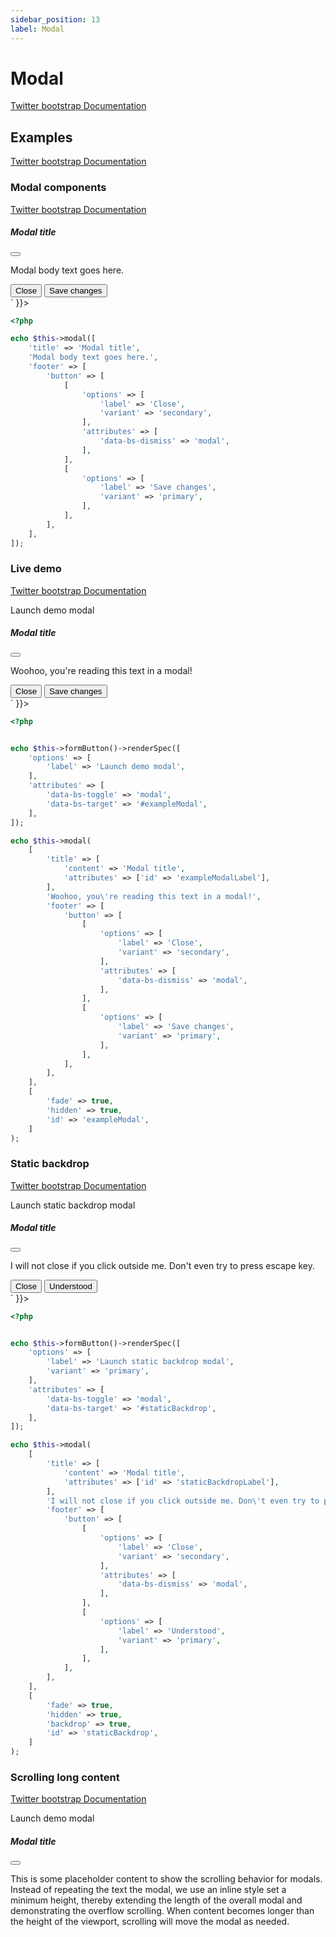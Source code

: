 ```yaml
---
sidebar_position: 13
label: Modal
---
```



# Modal

[Twitter bootstrap Documentation](https://getbootstrap.com/docs/5.3/components/modal/)

## Examples

[Twitter bootstrap Documentation](https://getbootstrap.com/docs/5.3/components/modal/#examples)

### Modal components

[Twitter bootstrap Documentation](https://getbootstrap.com/docs/5.3/components/modal/#modal-components)

<Tabs>
<TabItem value="result" label="Result" default>
  <HtmlCode bootstrapVersion="5.3">
      <div dangerouslySetInnerHTML={{ __html: `<div class="modal" tabindex="-1">
    <div class="modal-dialog">
        <div class="modal-content">
            <div class="modal-header">
                <h5 class="modal-title">Modal title</h5>
                <button aria-label="Close" class="btn-close" data-bs-dismiss="modal" name="button" type="button" value=""></button>
            </div>
            <div class="modal-body">
                <p>Modal body text goes here.</p>
            </div>
            <div class="modal-footer">
                <button class="btn btn-secondary" data-bs-dismiss="modal" name="button" type="button" value="">Close</button>
                <button class="btn btn-primary" name="button" type="button" value="">Save changes</button>
            </div>
        </div>
    </div>
</div>` }}></div>
  </HtmlCode>
</TabItem>
<TabItem value="source" label="Source">

```php
<?php

echo $this->modal([
    'title' => 'Modal title',
    'Modal body text goes here.',
    'footer' => [
        'button' => [
            [
                'options' => [
                    'label' => 'Close',
                    'variant' => 'secondary',
                ],
                'attributes' => [
                    'data-bs-dismiss' => 'modal',
                ],
            ],
            [
                'options' => [
                    'label' => 'Save changes',
                    'variant' => 'primary',
                ],
            ],
        ],
    ],
]);
```

</TabItem>
</Tabs>

### Live demo

[Twitter bootstrap Documentation](https://getbootstrap.com/docs/5.3/components/modal/#live-demo)

<Tabs>
<TabItem value="result" label="Result" default>
  <HtmlCode bootstrapVersion="5.3">
      <div dangerouslySetInnerHTML={{ __html: `<button class="btn btn-secondary" data-bs-target="#exampleModal" data-bs-toggle="modal" name="button" type="button" value="">Launch demo modal</button>
<div aria-hidden="true" aria-labelledby="exampleModalLabel" class="fade modal" id="exampleModal" tabindex="-1">
    <div class="modal-dialog">
        <div class="modal-content">
            <div class="modal-header">
                <h5 class="modal-title" id="exampleModalLabel">Modal title</h5>
                <button aria-label="Close" class="btn-close" data-bs-dismiss="modal" name="button" type="button" value=""></button>
            </div>
            <div class="modal-body">
                <p>Woohoo, you're reading this text in a modal!</p>
            </div>
            <div class="modal-footer">
                <button class="btn btn-secondary" data-bs-dismiss="modal" name="button" type="button" value="">Close</button>
                <button class="btn btn-primary" name="button" type="button" value="">Save changes</button>
            </div>
        </div>
    </div>
</div>` }}></div>
  </HtmlCode>
</TabItem>
<TabItem value="source" label="Source">

```php
<?php


echo $this->formButton()->renderSpec([
    'options' => [
        'label' => 'Launch demo modal',
    ],
    'attributes' => [
        'data-bs-toggle' => 'modal',
        'data-bs-target' => '#exampleModal',
    ],
]);

echo $this->modal(
    [
        'title' => [
            'content' => 'Modal title',
            'attributes' => ['id' => 'exampleModalLabel'],
        ],
        'Woohoo, you\'re reading this text in a modal!',
        'footer' => [
            'button' => [
                [
                    'options' => [
                        'label' => 'Close',
                        'variant' => 'secondary',
                    ],
                    'attributes' => [
                        'data-bs-dismiss' => 'modal',
                    ],
                ],
                [
                    'options' => [
                        'label' => 'Save changes',
                        'variant' => 'primary',
                    ],
                ],
            ],
        ],
    ],
    [
        'fade' => true,
        'hidden' => true,
        'id' => 'exampleModal',
    ]
);
```

</TabItem>
</Tabs>

### Static backdrop

[Twitter bootstrap Documentation](https://getbootstrap.com/docs/5.3/components/modal/#static-backdrop)

<Tabs>
<TabItem value="result" label="Result" default>
  <HtmlCode bootstrapVersion="5.3">
      <div dangerouslySetInnerHTML={{ __html: `<button class="btn btn-primary" data-bs-target="#staticBackdrop" data-bs-toggle="modal" name="button" type="button" value="">Launch static backdrop modal</button>
<div aria-hidden="true" aria-labelledby="staticBackdropLabel" class="fade modal" data-bs-backdrop="static" data-bs-keyboard="false" id="staticBackdrop" tabindex="-1">
    <div class="modal-dialog">
        <div class="modal-content">
            <div class="modal-header">
                <h5 class="modal-title" id="staticBackdropLabel">Modal title</h5>
                <button aria-label="Close" class="btn-close" data-bs-dismiss="modal" name="button" type="button" value=""></button>
            </div>
            <div class="modal-body">
                <p>I will not close if you click outside me. Don't even try to press escape key.</p>
            </div>
            <div class="modal-footer">
                <button class="btn btn-secondary" data-bs-dismiss="modal" name="button" type="button" value="">Close</button>
                <button class="btn btn-primary" name="button" type="button" value="">Understood</button>
            </div>
        </div>
    </div>
</div>` }}></div>
  </HtmlCode>
</TabItem>
<TabItem value="source" label="Source">

```php
<?php


echo $this->formButton()->renderSpec([
    'options' => [
        'label' => 'Launch static backdrop modal',
        'variant' => 'primary',
    ],
    'attributes' => [
        'data-bs-toggle' => 'modal',
        'data-bs-target' => '#staticBackdrop',
    ],
]);

echo $this->modal(
    [
        'title' => [
            'content' => 'Modal title',
            'attributes' => ['id' => 'staticBackdropLabel'],
        ],
        'I will not close if you click outside me. Don\'t even try to press escape key.',
        'footer' => [
            'button' => [
                [
                    'options' => [
                        'label' => 'Close',
                        'variant' => 'secondary',
                    ],
                    'attributes' => [
                        'data-bs-dismiss' => 'modal',
                    ],
                ],
                [
                    'options' => [
                        'label' => 'Understood',
                        'variant' => 'primary',
                    ],
                ],
            ],
        ],
    ],
    [
        'fade' => true,
        'hidden' => true,
        'backdrop' => true,
        'id' => 'staticBackdrop',
    ]
);
```

</TabItem>
</Tabs>

### Scrolling long content

[Twitter bootstrap Documentation](https://getbootstrap.com/docs/5.3/components/modal/#scrolling-long-content)

<Tabs>
<TabItem value="result" label="Result" default>
  <HtmlCode bootstrapVersion="5.3">
      <div dangerouslySetInnerHTML={{ __html: `<button class="btn btn-primary" data-bs-target="#exampleModalLong" data-bs-toggle="modal" name="button" type="button" value="">Launch demo modal</button>
<div aria-hidden="true" aria-labelledby="exampleModalLongTitle" class="fade modal" id="exampleModalLong" tabindex="-1">
    <div class="modal-dialog">
        <div class="modal-content">
            <div class="modal-header">
                <h5 class="modal-title" id="exampleModalLongTitle">Modal title</h5>
                <button aria-label="Close" class="btn-close" data-bs-dismiss="modal" name="button" type="button" value=""></button>
            </div>
            <div class="modal-body" style="min-height: 1500px;">
                <p>This is some placeholder content to show the scrolling behavior for modals. Instead of repeating the text the modal, we use an inline style set a minimum height, thereby extending the length of the overall modal and demonstrating the overflow scrolling. When content becomes longer than the height of the viewport, scrolling will move the modal as needed.</p>
            </div>
            <div class="modal-footer">
                <button class="btn btn-secondary" data-bs-dismiss="modal" name="button" type="button" value="">Close</button>
                <button class="btn btn-primary" name="button" type="button" value="">Save changes</button>
            </div>
        </div>
    </div>
</div>
<br>
<button class="btn btn-primary" data-bs-target="#exampleModalScrollable" data-bs-toggle="modal" name="button" type="button" value="">Launch demo modal</button>
<div aria-hidden="true" aria-labelledby="exampleModalScrollableTitle" class="fade modal" id="exampleModalScrollable" tabindex="-1">
    <div class="modal-dialog modal-dialog-scrollable">
        <div class="modal-content">
            <div class="modal-header">
                <h5 class="modal-title" id="exampleModalScrollableTitle">Modal title</h5>
                <button aria-label="Close" class="btn-close" data-bs-dismiss="modal" name="button" type="button" value=""></button>
            </div>
            <div class="modal-body">
                <p>This is some placeholder content to show the scrolling behavior for modals. We use repeated line breaks to demonstrate how content can exceed minimum inner height, thereby showing inner scrolling. When content becomes longer than the predefined max-height of modal, content will be cropped and scrollable within the modal.</p>
                <p><br><br><br><br><br><br><br><br><br><br><br><br><br><br><br><br><br><br><br><br><br><br><br><br><br><br><br><br><br><br><br><br><br><br><br><br><br><br><br><br></p>
                <p>This content should appear at the bottom after you scroll.</p>
            </div>
            <div class="modal-footer">
                <button class="btn btn-secondary" data-bs-dismiss="modal" name="button" type="button" value="">Close</button>
                <button class="btn btn-primary" name="button" type="button" value="">Save changes</button>
            </div>
        </div>
    </div>
</div>` }}></div>
  </HtmlCode>
</TabItem>
<TabItem value="source" label="Source">

```php
<?php


echo $this->formButton()->renderSpec([
    'options' => [
        'label' => 'Launch demo modal',
        'variant' => 'primary',
    ],
    'attributes' => [
        'data-bs-toggle' => 'modal',
        'data-bs-target' => '#exampleModalLong',
    ],
]);

echo $this->modal(
    [
        'title' => [
            'content' => 'Modal title',
            'attributes' => ['id' => 'exampleModalLongTitle'],
        ],
        'This is some placeholder content to show the scrolling behavior for modals. ' .
        'Instead of repeating the text the modal, ' .
        'we use an inline style set a minimum height, ' .
        'thereby extending the length of the overall modal ' .
        'and demonstrating the overflow scrolling. ' .
        'When content becomes longer than the height of the viewport, ' .
        'scrolling will move the modal as needed.',
        'footer' => [
            'button' => [
                [
                    'options' => [
                        'label' => 'Close',
                        'variant' => 'secondary',
                    ],
                    'attributes' => [
                        'data-bs-dismiss' => 'modal',
                    ],
                ],
                [
                    'options' => [
                        'label' => 'Save changes',
                        'variant' => 'primary',
                    ],
                ],
            ],
        ],
    ],
    [
        'fade' => true,
        'hidden' => true,
        'id' => 'exampleModalLong',
        'body_attributes' => ['style' => 'min-height: 1500px'],
    ]
);

echo PHP_EOL . '<br/>';

echo $this->formButton()->renderSpec([
    'options' => [
        'label' => 'Launch demo modal',
        'variant' => 'primary',
    ],
    'attributes' => [
        'data-bs-toggle' => 'modal',
        'data-bs-target' => '#exampleModalScrollable',
    ],
]);

echo $this->modal(
    [
        'title' => [
            'content' => 'Modal title',
            'attributes' => ['id' => 'exampleModalScrollableTitle'],
        ],
        'This is some placeholder content to show the scrolling behavior for modals. ' .
        'We use repeated line breaks to demonstrate how content can exceed minimum inner height, ' .
        'thereby showing inner scrolling. ' .
        'When content becomes longer than the predefined max-height of modal, ' .
        'content will be cropped and scrollable within the modal.',
        '<br><br><br><br><br><br><br><br><br><br><br><br><br><br><br><br><br><br><br><br><br><br><br>' .
        '<br><br><br><br><br><br><br><br><br><br><br><br><br><br><br><br><br>',
        'This content should appear at the bottom after you scroll.',
        'footer' => [
            'button' => [
                [
                    'options' => [
                        'label' => 'Close',
                        'variant' => 'secondary',
                    ],
                    'attributes' => [
                        'data-bs-dismiss' => 'modal',
                    ],
                ],
                [
                    'options' => [
                        'label' => 'Save changes',
                        'variant' => 'primary',
                    ],
                ],
            ],
        ],
    ],
    [
        'fade' => true,
        'hidden' => true,
        'scrollable' => true,
        'id' => 'exampleModalScrollable',
    ]
);
```

</TabItem>
</Tabs>

### Vertically centered

[Twitter bootstrap Documentation](https://getbootstrap.com/docs/5.3/components/modal/#live-demo)

<Tabs>
<TabItem value="result" label="Result" default>
  <HtmlCode bootstrapVersion="5.3">
      <div dangerouslySetInnerHTML={{ __html: `<button class="btn btn-primary" data-bs-target="#exampleModalCenter" data-bs-toggle="modal" name="button" type="button" value="">Vertically centered modal</button>
<div aria-hidden="true" aria-labelledby="exampleModalCenterTitle" class="fade modal" id="exampleModalCenter" tabindex="-1">
    <div class="modal-dialog modal-dialog-centered">
        <div class="modal-content">
            <div class="modal-header">
                <h5 class="modal-title" id="exampleModalCenterTitle">Modal title</h5>
                <button aria-label="Close" class="btn-close" data-bs-dismiss="modal" name="button" type="button" value=""></button>
            </div>
            <div class="modal-body">
                <p>This is a vertically centered modal.</p>
            </div>
            <div class="modal-footer">
                <button class="btn btn-secondary" data-bs-dismiss="modal" name="button" type="button" value="">Close</button>
                <button class="btn btn-primary" name="button" type="button" value="">Save changes</button>
            </div>
        </div>
    </div>
</div>
<br>
<button class="btn btn-primary" data-bs-target="#exampleModalCenteredScrollable" data-bs-toggle="modal" name="button" type="button" value="">Vertically centered scrollable modal</button>
<div aria-hidden="true" aria-labelledby="exampleModalCenteredScrollableTitle" class="fade modal" id="exampleModalCenteredScrollable" tabindex="-1">
    <div class="modal-dialog modal-dialog-centered modal-dialog-scrollable">
        <div class="modal-content">
            <div class="modal-header">
                <h5 class="modal-title" id="exampleModalCenteredScrollableTitle">Modal title</h5>
                <button aria-label="Close" class="btn-close" data-bs-dismiss="modal" name="button" type="button" value=""></button>
            </div>
            <div class="modal-body">
                <p>This is some placeholder content to show a vertically centered modal. We've added some extra copy here to show how vertically centering the modal works when combined with scrollable modals. We also use some repeated line breaks to quickly extend the height of the content, thereby triggering the scrolling. When content becomes longer than the predefined max-height of modal, content will be cropped and scrollable within the modal.</p>
                <p><br><br><br><br><br><br><br><br><br><br></p>
                <p>Just like that.</p>
            </div>
            <div class="modal-footer">
                <button class="btn btn-secondary" data-bs-dismiss="modal" name="button" type="button" value="">Close</button>
                <button class="btn btn-primary" name="button" type="button" value="">Save changes</button>
            </div>
        </div>
    </div>
</div>` }}></div>
  </HtmlCode>
</TabItem>
<TabItem value="source" label="Source">

```php
<?php


echo $this->formButton()->renderSpec([
    'options' => [
        'label' => 'Vertically centered modal',
        'variant' => 'primary',
    ],
    'attributes' => [
        'data-bs-toggle' => 'modal',
        'data-bs-target' => '#exampleModalCenter',
    ],
]);

echo $this->modal(
    [
        'title' => [
            'content' => 'Modal title',
            'attributes' => ['id' => 'exampleModalCenterTitle'],
        ],
        'This is a vertically centered modal.',
        'footer' => [
            'button' => [
                [
                    'options' => [
                        'label' => 'Close',
                        'variant' => 'secondary',
                    ],
                    'attributes' => [
                        'data-bs-dismiss' => 'modal',
                    ],
                ],
                [
                    'options' => [
                        'label' => 'Save changes',
                        'variant' => 'primary',
                    ],
                ],
            ],
        ],
    ],
    [
        'fade' => true,
        'hidden' => true,
        'id' => 'exampleModalCenter',
        'centered' => true,
    ]
);

echo PHP_EOL . '<br/>';

echo $this->formButton()->renderSpec([
    'options' => [
        'label' => 'Vertically centered scrollable modal',
        'variant' => 'primary',
    ],
    'attributes' => [
        'data-bs-toggle' => 'modal',
        'data-bs-target' => '#exampleModalCenteredScrollable',
    ],
]);

echo $this->modal(
    [
        'title' => [
            'content' => 'Modal title',
            'attributes' => ['id' => 'exampleModalCenteredScrollableTitle'],
        ],
        'This is some placeholder content to show a vertically centered modal. ' .
        'We\'ve added some extra copy here to show how vertically centering the modal works when ' .
        'combined with scrollable modals. ' .
        'We also use some repeated line breaks to quickly extend the height of the content, ' .
        'thereby triggering the scrolling. ' .
        'When content becomes longer than the predefined max-height of modal, ' .
        'content will be cropped and scrollable within the modal.</p>',
        '<br><br><br><br><br><br><br><br><br><br>',
        'Just like that.',
        'footer' => [
            'button' => [
                [
                    'options' => [
                        'label' => 'Close',
                        'variant' => 'secondary',
                    ],
                    'attributes' => [
                        'data-bs-dismiss' => 'modal',
                    ],
                ],
                [
                    'options' => [
                        'label' => 'Save changes',
                        'variant' => 'primary',
                    ],
                ],
            ],
        ],
    ],
    [
        'fade' => true,
        'hidden' => true,
        'id' => 'exampleModalCenteredScrollable',
        'centered' => true,
        'scrollable' => true,
    ]
);
```

</TabItem>
</Tabs>

### Tooltips and popovers

[Twitter bootstrap Documentation](https://getbootstrap.com/docs/5.3/components/modal/#tooltips-and-popovers)

<Tabs>
<TabItem value="result" label="Result" default>
  <HtmlCode bootstrapVersion="5.3">
      <div dangerouslySetInnerHTML={{ __html: `<button class="btn btn-primary" data-bs-target="#exampleModalPopovers" data-bs-toggle="modal" name="button" type="button" value="">Launch demo modal</button>
<div aria-hidden="true" aria-labelledby="exampleModalPopoversLabel" class="fade modal" id="exampleModalPopovers" tabindex="-1">
    <div class="modal-dialog">
        <div class="modal-content">
            <div class="modal-header">
                <h5 class="modal-title" id="exampleModalPopoversLabel">Modal title</h5>
                <button aria-label="Close" class="btn-close" data-bs-dismiss="modal" name="button" type="button" value=""></button>
            </div>
            <div class="modal-body">
                <h5>Popover in a modal</h5>
                <p>This <a class="btn btn-secondary popover-test" data-bs-container="#exampleModalPopovers" data-bs-content="Popover body content is set in this attribute." data-bs-original-title="Popover title" href="#" role="button" title="">button</a> triggers a popover on click.</p>
                <hr>
                <h5>Tooltips in a modal</h5>
                <p><a class="tooltip-test" data-bs-container="#exampleModalPopovers" data-bs-original-title="Tooltip" href="#" title="">This link</a> and <a class="tooltip-test" data-bs-container="#exampleModalPopovers" data-bs-original-title="Tooltip" href="#" title="">that link</a> have tooltips on hover.</p>
            </div>
            <div class="modal-footer">
                <button class="btn btn-secondary" data-bs-dismiss="modal" name="button" type="button" value="">Close</button>
                <button class="btn btn-primary" name="button" type="button" value="">Save changes</button>
            </div>
        </div>
    </div>
</div>` }}></div>
  </HtmlCode>
</TabItem>
<TabItem value="source" label="Source">

```php
<?php


echo $this->formButton()->renderSpec([
    'options' => [
        'label' => 'Launch demo modal',
        'variant' => 'primary',
    ],
    'attributes' => [
        'data-bs-toggle' => 'modal',
        'data-bs-target' => '#exampleModalPopovers',
    ],
]);

echo $this->modal(
    [
        'title' => [
            'content' => 'Modal title',
            'attributes' => ['id' => 'exampleModalPopoversLabel'],
        ],
        [
            'type' => 'subtitle',
            'content' => 'Popover in a modal',
        ],
        'This <a class="btn btn-secondary popover-test" data-bs-container="#exampleModalPopovers" ' .
        'data-bs-content="Popover body content is set in this attribute." ' .
        'data-bs-original-title="Popover title" ' .
        'href="#" role="button" title="">button</a> triggers a popover on click.',
        '---',
        [
            'type' => 'subtitle',
            'content' => 'Tooltips in a modal',
        ],
        '<a class="tooltip-test" data-bs-container="#exampleModalPopovers" data-bs-original-title="Tooltip" ' .
        'href="#" title="">This link</a> and <a class="tooltip-test" ' .
        'data-bs-container="#exampleModalPopovers" ' .
        'data-bs-original-title="Tooltip" href="#" title="">that link</a> have tooltips on hover.',
        'footer' => [
            'button' => [
                [
                    'options' => [
                        'label' => 'Close',
                        'variant' => 'secondary',
                    ],
                    'attributes' => [
                        'data-bs-dismiss' => 'modal',
                    ],
                ],
                [
                    'options' => [
                        'label' => 'Save changes',
                        'variant' => 'primary',
                    ],
                ],
            ],
        ],
    ],
    [
        'fade' => true,
        'hidden' => true,
        'id' => 'exampleModalPopovers',
    ]
);
```

</TabItem>
</Tabs>

### Using the grid

[Twitter bootstrap Documentation](https://getbootstrap.com/docs/5.3/components/modal/#using-the-grid)

<Tabs>
<TabItem value="result" label="Result" default>
  <HtmlCode bootstrapVersion="5.3">
      <div dangerouslySetInnerHTML={{ __html: `<button class="btn btn-primary" data-bs-target="#gridSystemModal" data-bs-toggle="modal" name="button" type="button" value="">Launch demo modal</button>
<div aria-hidden="true" aria-labelledby="gridModalLabel" class="fade modal" id="gridSystemModal" tabindex="-1">
    <div class="modal-dialog">
        <div class="modal-content">
            <div class="modal-header">
                <h5 class="modal-title" id="gridModalLabel">Grids in modals</h5>
                <button aria-label="Close" class="btn-close" data-bs-dismiss="modal" name="button" type="button" value=""></button>
            </div>
            <div class="modal-body">
                <div class="bd-example-row container-fluid">
                    <div class="row">
                        <div class="col-md-4">
                            .col-md-4
                        </div>
                        <div class="col-md-4 ms-auto">
                            .col-md-4 .ms-auto
                        </div>
                    </div>
                    <div class="row">
                        <div class="col-md-3 ms-auto">
                            .col-md-3 .ms-auto
                        </div>
                        <div class="col-md-2 ms-auto">
                            .col-md-2 .ms-auto
                        </div>
                    </div>
                    <div class="row">
                        <div class="col-md-6 ms-auto">
                            .col-md-6 .ms-auto
                        </div>
                    </div>
                    <div class="row">
                        <div class="col-sm-9">
                            Level 1: .col-sm-9
                            <div class="row">
                                <div class="col-8 col-sm-6">
                                    Level 2: .col-8 .col-sm-6
                                </div>
                                <div class="col-4 col-sm-6">
                                    Level 2: .col-4 .col-sm-6
                                </div>
                            </div>
                        </div>
                    </div>
                </div>
            </div>
            <div class="modal-footer">
                <button class="btn btn-secondary" data-bs-dismiss="modal" name="button" type="button" value="">Close</button>
                <button class="btn btn-primary" name="button" type="button" value="">Save changes</button>
            </div>
        </div>
    </div>
</div>` }}></div>
  </HtmlCode>
</TabItem>
<TabItem value="source" label="Source">

```php
<?php


echo $this->formButton()->renderSpec([
    'options' => [
        'label' => 'Launch demo modal',
        'variant' => 'primary',
    ],
    'attributes' => [
        'data-bs-toggle' => 'modal',
        'data-bs-target' => '#gridSystemModal',
    ],
]);

echo $this->modal(
    [
        'title' => [
            'content' => 'Grids in modals',
            'attributes' => ['id' => 'gridModalLabel'],
        ],
        'grid' => [
            'rows' => [
                [
                    [
                        [
                            '.col-md-4',
                            ['column' => 'md-4'],
                        ],
                        [
                            '.col-md-4 .ms-auto',
                            ['column' => 'md-4', 'class' => 'ms-auto'],
                        ],
                    ],
                ],
                [
                    [
                        [
                            '.col-md-3 .ms-auto',
                            ['column' => 'md-3', 'class' => 'ms-auto'],
                        ],
                        [
                            '.col-md-2 .ms-auto',
                            ['column' => 'md-2', 'class' => 'ms-auto'],
                        ],
                    ],
                ],
                [
                    [
                        [
                            '.col-md-6 .ms-auto',
                            ['column' => 'md-6', 'class' => 'ms-auto'],
                        ],
                    ],
                ],
                [
                    [
                        [
                            'Level 1: .col-sm-9',
                            [
                                'column' => 'sm-9',
                                'grid' => [
                                    'rows' => [
                                        [
                                            [
                                                [
                                                    'Level 2: .col-8 .col-sm-6',
                                                    ['column' => [8, 'sm-6']],
                                                ],
                                                [
                                                    'Level 2: .col-4 .col-sm-6',
                                                    ['column' => [4, 'sm-6']],
                                                ],
                                            ],
                                        ],
                                    ],
                                ],
                            ],
                        ],
                    ],
                ],
            ],
            'attributes' => [
                'container' => 'fluid',
                'class' => 'bd-example-row',
            ],
        ],
        'footer' => [
            'button' => [
                [
                    'options' => [
                        'label' => 'Close',
                        'variant' => 'secondary',
                    ],
                    'attributes' => [
                        'data-bs-dismiss' => 'modal',
                    ],
                ],
                [
                    'options' => [
                        'label' => 'Save changes',
                        'variant' => 'primary',
                    ],
                ],
            ],
        ],
    ],
    [
        'fade' => true,
        'hidden' => true,
        'id' => 'gridSystemModal',
    ]
);
```

</TabItem>
</Tabs>

### Varying modal content

[Twitter bootstrap Documentation](https://getbootstrap.com/docs/5.3/components/modal/#varying-modal-content)

<Tabs>
<TabItem value="result" label="Result" default>
  <HtmlCode bootstrapVersion="5.3">
      <div dangerouslySetInnerHTML={{ __html: `<button class="btn btn-primary" data-bs-target="#exampleModal" data-bs-toggle="modal" data-bs-whatever="@mdo" name="button" type="button" value="">Open modal for @mdo</button>
<button class="btn btn-primary" data-bs-target="#exampleModal" data-bs-toggle="modal" data-bs-whatever="@fat" name="button" type="button" value="">Open modal for @fat</button>
<button class="btn btn-primary" data-bs-target="#exampleModal" data-bs-toggle="modal" data-bs-whatever="@getbootstrap" name="button" type="button" value="">Open modal for @getbootstrap</button>
<div aria-hidden="true" aria-labelledby="exampleModalLabel" class="fade modal" id="exampleModal" tabindex="-1">
    <div class="modal-dialog">
        <div class="modal-content">
            <div class="modal-header">
                <h5 class="modal-title" id="exampleModalLabel">New message to @mdo</h5>
                <button aria-label="Close" class="btn-close" data-bs-dismiss="modal" name="button" type="button" value=""></button>
            </div>
            <div class="modal-body">
                <form id="form" method="POST" name="form" role="form">
                    <div class="mb-3">
                        <label class="form-label" for="recipient-name">Recipient:</label>
                        <input class="form-control" id="recipient-name" name="recipient" type="text" value="">
                    </div>
                    <div class="mb-3">
                        <label class="form-label" for="message-text">Message:</label>
                        <textarea class="form-control" id="message-text" name="message"></textarea>
                    </div>
                </form>
            </div>
            <div class="modal-footer">
                <button class="btn btn-secondary" data-bs-dismiss="modal" name="button" type="button" value="">Close</button>
                <button class="btn btn-primary" name="button" type="button" value="">Send message</button>
            </div>
        </div>
    </div>
</div>
<script></script>` }}></div>
  </HtmlCode>
</TabItem>
<TabItem value="source" label="Source">

```php
<?php


echo $this->formButton()->renderSpec([
    'options' => [
        'label' => 'Open modal for @mdo',
        'variant' => 'primary',
    ],
    'attributes' => [
        'data-bs-toggle' => 'modal',
        'data-bs-target' => '#exampleModal',
        'data-bs-whatever' => '@mdo',
    ],
]);

echo $this->formButton()->renderSpec([
    'options' => [
        'label' => 'Open modal for @fat',
        'variant' => 'primary',
    ],
    'attributes' => [
        'data-bs-toggle' => 'modal',
        'data-bs-target' => '#exampleModal',
        'data-bs-whatever' => '@fat',
    ],
]);

echo $this->formButton()->renderSpec([
    'options' => [
        'label' => 'Open modal for @getbootstrap',
        'variant' => 'primary',
    ],
    'attributes' => [
        'data-bs-toggle' => 'modal',
        'data-bs-target' => '#exampleModal',
        'data-bs-whatever' => '@getbootstrap',
    ],
]);

echo $this->modal(
    [
        'title' => [
            'content' => 'New message to @mdo',
            'attributes' => ['id' => 'exampleModalLabel'],
        ],
        'form' => [
            'elements' => [
                [
                    'spec' => [
                        'name' => 'recipient',
                        'options' => [
                            'label' => 'Recipient:',
                        ],
                        'attributes' => [
                            'id' => 'recipient-name',
                        ],
                    ],
                ],
                [
                    'spec' => [
                        'name' => 'message',
                        'options' => [
                            'label' => 'Message:',
                        ],
                        'attributes' => [
                            'type' => 'textarea',
                            'id' => 'message-text',
                        ],
                    ],
                ],
            ],
        ],
        'footer' => [
            'button' => [
                [
                    'options' => [
                        'label' => 'Close',
                        'variant' => 'secondary',
                    ],
                    'attributes' => [
                        'data-bs-dismiss' => 'modal',
                    ],
                ],
                [
                    'options' => [
                        'label' => 'Send message',
                        'variant' => 'primary',
                    ],
                ],
            ],
        ],
    ],
    [
        'fade' => true,
        'hidden' => true,
        'id' => 'exampleModal',
    ]
);

$this->inlineScript()->captureStart();

// TODO: docusaurus mdx-loader does not support this
// echo <<<JS
//     var exampleModal = document.getElementById('exampleModal')
//     exampleModal.addEventListener('show.bs.modal', function (event) {
//         // Button that triggered the modal
//         var button = event.relatedTarget
//         // Extract info from data-bs-* attributes
//         var recipient = button.getAttribute('data-bs-whatever')
//         // If necessary, you could initiate an AJAX request here
//         // and then do the updating in a callback.
//         //
//         // Update the modal's content.
//         var modalTitle = exampleModal.querySelector('.modal-title')
//         var modalBodyInput = exampleModal.querySelector('.modal-body input')

//         modalTitle.textContent = 'New message to ' + recipient
//         modalBodyInput.value = recipient
//     })
// JS;

$this->inlineScript()->captureEnd();
echo $this->inlineScript();
```

</TabItem>
</Tabs>

### Toggle between modals

[Twitter bootstrap Documentation](https://getbootstrap.com/docs/5.3/components/modal/#toggle-between-modals)

<Tabs>
<TabItem value="result" label="Result" default>
  <HtmlCode bootstrapVersion="5.3">
      <div dangerouslySetInnerHTML={{ __html: `<a class="btn btn-primary" data-bs-toggle="modal" href="#exampleModalToggle" role="button">Open first modal</a>
<div aria-hidden="true" aria-labelledby="exampleModalToggleLabel" class="fade modal" id="exampleModalToggle" tabindex="-1">
    <div class="modal-dialog modal-dialog-centered">
        <div class="modal-content">
            <div class="modal-header">
                <h5 class="modal-title" id="exampleModalToggleLabel">Modal 1</h5>
                <button aria-label="Close" class="btn-close" data-bs-dismiss="modal" name="button" type="button" value=""></button>
            </div>
            <div class="modal-body">
                <p>Show a second modal and hide this one with the button below.</p>
            </div>
            <div class="modal-footer">
                <button class="btn btn-primary" data-bs-target="#exampleModalToggle2" data-bs-toggle="modal" name="button" type="button" value="">Open second modal</button>
            </div>
        </div>
    </div>
</div>
<div aria-hidden="true" aria-labelledby="exampleModalToggleLabel2" class="fade modal" id="exampleModalToggle2" tabindex="-1">
    <div class="modal-dialog modal-dialog-centered">
        <div class="modal-content">
            <div class="modal-header">
                <h5 class="modal-title" id="exampleModalToggleLabel2">Modal 2</h5>
                <button aria-label="Close" class="btn-close" data-bs-dismiss="modal" name="button" type="button" value=""></button>
            </div>
            <div class="modal-body">
                <p>Hide this modal and show the first with the button below.</p>
            </div>
            <div class="modal-footer">
                <button class="btn btn-primary" data-bs-target="#exampleModalToggle" data-bs-toggle="modal" name="button" type="button" value="">Back to first</button>
            </div>
        </div>
    </div>
</div>` }}></div>
  </HtmlCode>
</TabItem>
<TabItem value="source" label="Source">

```php
<?php


echo $this->formButton()->renderSpec([
    'options' => [
        'label' => 'Open first modal',
        'tag' => 'a',
        'variant' => 'primary',
    ],
    'attributes' => [
        'data-bs-toggle' => 'modal',
        'href' => '#exampleModalToggle',
    ],
]);

echo $this->modal(
    [
        'title' => [
            'content' => 'Modal 1',
            'attributes' => ['id' => 'exampleModalToggleLabel'],
        ],
        'Show a second modal and hide this one with the button below.',
        'footer' => [
            'button' => [
                [
                    'options' => [
                        'label' => 'Open second modal',
                        'variant' => 'primary',
                    ],
                    'attributes' => [
                        'data-bs-toggle' => 'modal',
                        'data-bs-target' => '#exampleModalToggle2',
                    ],
                ],
            ],
        ],
    ],
    [
        'fade' => true,
        'hidden' => true,
        'centered' => true,
        'id' => 'exampleModalToggle',
    ]
);

echo $this->modal(
    [
        'title' => [
            'content' => 'Modal 2',
            'attributes' => ['id' => 'exampleModalToggleLabel2'],
        ],
        'Hide this modal and show the first with the button below.',
        'footer' => [
            'button' => [
                [
                    'options' => [
                        'label' => 'Back to first',
                        'variant' => 'primary',
                    ],
                    'attributes' => [
                        'data-bs-toggle' => 'modal',
                        'data-bs-target' => '#exampleModalToggle',
                    ],
                ],
            ],
        ],
    ],
    [
        'fade' => true,
        'hidden' => true,
        'centered' => true,
        'id' => 'exampleModalToggle2',
    ]
);
```

</TabItem>
</Tabs>

### Remove animation

[Twitter bootstrap Documentation](https://getbootstrap.com/docs/5.3/components/modal/#remove-animation)

<Tabs>
<TabItem value="result" label="Result" default>
  <HtmlCode bootstrapVersion="5.3">
      <div dangerouslySetInnerHTML={{ __html: `<button class="btn btn-secondary" data-bs-target="#exampleModal" data-bs-toggle="modal" name="button" type="button" value="">Launch demo modal</button>
<div aria-hidden="true" aria-labelledby="exampleModalLabel" class="modal" id="exampleModal" tabindex="-1">
    <div class="modal-dialog">
        <div class="modal-content">
            <div class="modal-header">
                <h5 class="modal-title" id="exampleModalLabel">Modal title</h5>
                <button aria-label="Close" class="btn-close" data-bs-dismiss="modal" name="button" type="button" value=""></button>
            </div>
            <div class="modal-body">
                <p>Woohoo, you're reading this text in a modal!</p>
            </div>
            <div class="modal-footer">
                <button class="btn btn-secondary" data-bs-dismiss="modal" name="button" type="button" value="">Close</button>
                <button class="btn btn-primary" name="button" type="button" value="">Save changes</button>
            </div>
        </div>
    </div>
</div>` }}></div>
  </HtmlCode>
</TabItem>
<TabItem value="source" label="Source">

```php
<?php


echo $this->formButton()->renderSpec([
    'options' => [
        'label' => 'Launch demo modal',
    ],
    'attributes' => [
        'data-bs-toggle' => 'modal',
        'data-bs-target' => '#exampleModal',
    ],
]);

echo $this->modal(
    [
        'title' => [
            'content' => 'Modal title',
            'attributes' => ['id' => 'exampleModalLabel'],
        ],
        'Woohoo, you\'re reading this text in a modal!',
        'footer' => [
            'button' => [
                [
                    'options' => [
                        'label' => 'Close',
                        'variant' => 'secondary',
                    ],
                    'attributes' => [
                        'data-bs-dismiss' => 'modal',
                    ],
                ],
                [
                    'options' => [
                        'label' => 'Save changes',
                        'variant' => 'primary',
                    ],
                ],
            ],
        ],
    ],
    [
        'hidden' => true,
        'id' => 'exampleModal',
    ]
);
```

</TabItem>
</Tabs>

## Optional sizes

[Twitter bootstrap Documentation](https://getbootstrap.com/docs/5.3/components/modal/#optional-sizes)

<Tabs>
<TabItem value="result" label="Result" default>
  <HtmlCode bootstrapVersion="5.3">
      <div dangerouslySetInnerHTML={{ __html: `<button class="btn btn-primary" data-bs-target="#exampleModalXl" data-bs-toggle="modal" name="button" type="button" value="">Extra large modal</button>
<button class="btn btn-primary" data-bs-target="#exampleModalLg" data-bs-toggle="modal" name="button" type="button" value="">Large modal</button>
<button class="btn btn-primary" data-bs-target="#exampleModalSm" data-bs-toggle="modal" name="button" type="button" value="">Small modal</button>
<div aria-hidden="true" aria-labelledby="exampleModalXlLabel" class="fade modal" id="exampleModalXl" tabindex="-1">
    <div class="modal-dialog modal-xl">
        <div class="modal-content">
            <div class="modal-header">
                <h5 class="h4 modal-title" id="exampleModalXlLabel">Extra large modal</h5>
                <button aria-label="Close" class="btn-close" data-bs-dismiss="modal" name="button" type="button" value=""></button>
            </div>
            <div class="modal-body">
                <p>...</p>
            </div>
        </div>
    </div>
</div>
<div aria-hidden="true" aria-labelledby="exampleModalLgLabel" class="fade modal" id="exampleModalLg" tabindex="-1">
    <div class="modal-dialog modal-lg">
        <div class="modal-content">
            <div class="modal-header">
                <h5 class="h4 modal-title" id="exampleModalLgLabel">Large modal</h5>
                <button aria-label="Close" class="btn-close" data-bs-dismiss="modal" name="button" type="button" value=""></button>
            </div>
            <div class="modal-body">
                <p>...</p>
            </div>
        </div>
    </div>
</div>
<div aria-hidden="true" aria-labelledby="exampleModalSmLabel" class="fade modal" id="exampleModalSm" tabindex="-1">
    <div class="modal-dialog modal-sm">
        <div class="modal-content">
            <div class="modal-header">
                <h5 class="h4 modal-title" id="exampleModalSmLabel">Small modal</h5>
                <button aria-label="Close" class="btn-close" data-bs-dismiss="modal" name="button" type="button" value=""></button>
            </div>
            <div class="modal-body">
                <p>...</p>
            </div>
        </div>
    </div>
</div>` }}></div>
  </HtmlCode>
</TabItem>
<TabItem value="source" label="Source">

```php
<?php


echo $this->formButton()->renderSpec([
    'options' => [
        'label' => 'Extra large modal',
        'variant' => 'primary',
    ],
    'attributes' => [
        'data-bs-toggle' => 'modal',
        'data-bs-target' => '#exampleModalXl',
    ],
]);

echo $this->formButton()->renderSpec([
    'options' => [
        'label' => 'Large modal',
        'variant' => 'primary',
    ],
    'attributes' => [
        'data-bs-toggle' => 'modal',
        'data-bs-target' => '#exampleModalLg',
    ],
]);

echo $this->formButton()->renderSpec([
    'options' => [
        'label' => 'Small modal',
        'variant' => 'primary',
    ],
    'attributes' => [
        'data-bs-toggle' => 'modal',
        'data-bs-target' => '#exampleModalSm',
    ],
]);

echo $this->modal([
    'title' => [
        'content' => 'Extra large modal',
        'attributes' => ['id' => 'exampleModalXlLabel', 'class' => 'h4'],
    ],
    '...',
], [
    'hidden' => true,
    'fade' => true,
    'size' => 'xl',
    'id' => 'exampleModalXl',
]);

echo $this->modal([
    'title' => [
        'content' => 'Large modal',
        'attributes' => ['id' => 'exampleModalLgLabel', 'class' => 'h4'],
    ],
    '...',
], [
    'hidden' => true,
    'fade' => true,
    'size' => 'lg',
    'id' => 'exampleModalLg',
]);

echo $this->modal([
    'title' => [
        'content' => 'Small modal',
        'attributes' => ['id' => 'exampleModalSmLabel', 'class' => 'h4'],
    ],
    '...',
], [
    'hidden' => true,
    'fade' => true,
    'size' => 'sm',
    'id' => 'exampleModalSm',
]);
```

</TabItem>
</Tabs>

## Fullscreen Modal

[Twitter bootstrap Documentation](https://getbootstrap.com/docs/5.3/components/modal/#fullscreen-modal)

<Tabs>
<TabItem value="result" label="Result" default>
  <HtmlCode bootstrapVersion="5.3">
      <div dangerouslySetInnerHTML={{ __html: `<button class="btn btn-primary" data-bs-target="#exampleModalFullscreen" data-bs-toggle="modal" name="button" type="button" value="">Full screen</button>
<button class="btn btn-primary" data-bs-target="#exampleModalFullscreenSm" data-bs-toggle="modal" name="button" type="button" value="">Full screen below sm</button>
<button class="btn btn-primary" data-bs-target="#exampleModalFullscreenMd" data-bs-toggle="modal" name="button" type="button" value="">Full screen below md</button>
<button class="btn btn-primary" data-bs-target="#exampleModalFullscreenLg" data-bs-toggle="modal" name="button" type="button" value="">Full screen below lg</button>
<button class="btn btn-primary" data-bs-target="#exampleModalFullscreenXl" data-bs-toggle="modal" name="button" type="button" value="">Full screen below xl</button>
<button class="btn btn-primary" data-bs-target="#exampleModalFullscreenXxl" data-bs-toggle="modal" name="button" type="button" value="">Full screen below xxl</button>
<div aria-hidden="true" aria-labelledby="exampleModalFullscreenLabel" class="fade modal" id="exampleModalFullscreen" tabindex="-1">
    <div class="modal-dialog modal-fullscreen">
        <div class="modal-content">
            <div class="modal-header">
                <h5 class="h4 modal-title" id="exampleModalFullscreenLabel">Full screen modal</h5>
                <button aria-label="Close" class="btn-close" data-bs-dismiss="modal" name="button" type="button" value=""></button>
            </div>
            <div class="modal-body">
                <p>...</p>
            </div>
            <div class="modal-footer">
                <button class="btn btn-secondary" data-bs-dismiss="modal" name="button" type="button" value="">Close</button>
            </div>
        </div>
    </div>
</div>
<div aria-hidden="true" aria-labelledby="exampleModalFullscreenSmLabel" class="fade modal" id="exampleModalFullscreenSm" tabindex="-1">
    <div class="modal-dialog modal-fullscreen-sm-down">
        <div class="modal-content">
            <div class="modal-header">
                <h5 class="h4 modal-title" id="exampleModalFullscreenSmLabel">Full screen below sm</h5>
                <button aria-label="Close" class="btn-close" data-bs-dismiss="modal" name="button" type="button" value=""></button>
            </div>
            <div class="modal-body">
                <p>...</p>
            </div>
            <div class="modal-footer">
                <button class="btn btn-secondary" data-bs-dismiss="modal" name="button" type="button" value="">Close</button>
            </div>
        </div>
    </div>
</div>
<div aria-hidden="true" aria-labelledby="exampleModalFullscreenMdLabel" class="fade modal" id="exampleModalFullscreenMd" tabindex="-1">
    <div class="modal-dialog modal-fullscreen-md-down">
        <div class="modal-content">
            <div class="modal-header">
                <h5 class="h4 modal-title" id="exampleModalFullscreenMdLabel">Full screen below md</h5>
                <button aria-label="Close" class="btn-close" data-bs-dismiss="modal" name="button" type="button" value=""></button>
            </div>
            <div class="modal-body">
                <p>...</p>
            </div>
            <div class="modal-footer">
                <button class="btn btn-secondary" data-bs-dismiss="modal" name="button" type="button" value="">Close</button>
            </div>
        </div>
    </div>
</div>
<div aria-hidden="true" aria-labelledby="exampleModalFullscreenLgLabel" class="fade modal" id="exampleModalFullscreenLg" tabindex="-1">
    <div class="modal-dialog modal-fullscreen-lg-down">
        <div class="modal-content">
            <div class="modal-header">
                <h5 class="h4 modal-title" id="exampleModalFullscreenLgLabel">Full screen below lg</h5>
                <button aria-label="Close" class="btn-close" data-bs-dismiss="modal" name="button" type="button" value=""></button>
            </div>
            <div class="modal-body">
                <p>...</p>
            </div>
            <div class="modal-footer">
                <button class="btn btn-secondary" data-bs-dismiss="modal" name="button" type="button" value="">Close</button>
            </div>
        </div>
    </div>
</div>
<div aria-hidden="true" aria-labelledby="exampleModalFullscreenXlLabel" class="fade modal" id="exampleModalFullscreenXl" tabindex="-1">
    <div class="modal-dialog modal-fullscreen-xl-down">
        <div class="modal-content">
            <div class="modal-header">
                <h5 class="h4 modal-title" id="exampleModalFullscreenXlLabel">Full screen below xl</h5>
                <button aria-label="Close" class="btn-close" data-bs-dismiss="modal" name="button" type="button" value=""></button>
            </div>
            <div class="modal-body">
                <p>...</p>
            </div>
            <div class="modal-footer">
                <button class="btn btn-secondary" data-bs-dismiss="modal" name="button" type="button" value="">Close</button>
            </div>
        </div>
    </div>
</div>
<div aria-hidden="true" aria-labelledby="exampleModalFullscreenXxlLabel" class="fade modal" id="exampleModalFullscreenXxl" tabindex="-1">
    <div class="modal-dialog modal-fullscreen-xxl-down">
        <div class="modal-content">
            <div class="modal-header">
                <h5 class="h4 modal-title" id="exampleModalFullscreenXxlLabel">Full screen below xxl</h5>
                <button aria-label="Close" class="btn-close" data-bs-dismiss="modal" name="button" type="button" value=""></button>
            </div>
            <div class="modal-body">
                <p>...</p>
            </div>
            <div class="modal-footer">
                <button class="btn btn-secondary" data-bs-dismiss="modal" name="button" type="button" value="">Close</button>
            </div>
        </div>
    </div>
</div>` }}></div>
  </HtmlCode>
</TabItem>
<TabItem value="source" label="Source">

```php
<?php


$fullscreenSizes = ['sm', 'md', 'lg', 'xl', 'xxl'];

echo $this->formButton()->renderSpec([
    'options' => [
        'label' => 'Full screen',
        'variant' => 'primary',
    ],
    'attributes' => [
        'data-bs-toggle' => 'modal',
        'data-bs-target' => '#exampleModalFullscreen',
    ],
]);

foreach ($fullscreenSizes as $size) {
    echo $this->formButton()->renderSpec([
        'options' => [
            'label' => 'Full screen below ' . $size,
            'variant' => 'primary',
        ],
        'attributes' => [
            'data-bs-toggle' => 'modal',
            'data-bs-target' => '#exampleModalFullscreen' . ucfirst($size),
        ],
    ]);
}

echo $this->modal([
    'title' => [
        'content' => 'Full screen modal',
        'attributes' => ['id' => 'exampleModalFullscreenLabel', 'class' => 'h4'],
    ],
    '...',
    'footer' => [
        'button' => [
            [
                'options' => [
                    'label' => 'Close',
                    'variant' => 'secondary',
                ],
                'attributes' => [
                    'data-bs-dismiss' => 'modal',
                ],
            ],
        ],
    ],
], [
    'hidden' => true,
    'fade' => true,
    'fullscreen' => true,
    'id' => 'exampleModalFullscreen',
]);

foreach ($fullscreenSizes as $size) {
    echo $this->modal([
        'title' => [
            'content' => 'Full screen below ' . $size,
            'attributes' => ['id' => 'exampleModalFullscreen' . ucfirst($size) . 'Label', 'class' => 'h4'],
        ],
        '...',
        'footer' => [
            'button' => [
                [
                    'options' => [
                        'label' => 'Close',
                        'variant' => 'secondary',
                    ],
                    'attributes' => [
                        'data-bs-dismiss' => 'modal',
                    ],
                ],
            ],
        ],
    ], [
        'hidden' => true,
        'fade' => true,
        'fullscreen' => $size,
        'id' => 'exampleModalFullscreen' . ucfirst($size),
    ]);
}
```

</TabItem>
</Tabs>

